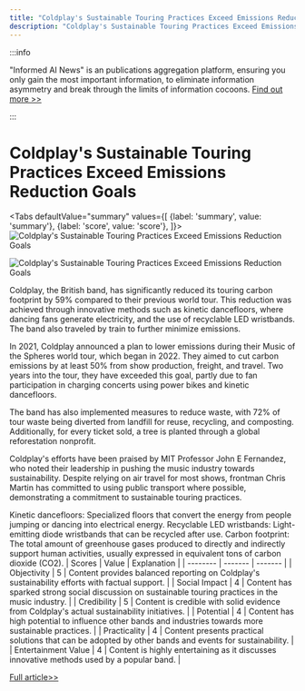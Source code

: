 ```yaml
---
title: "Coldplay's Sustainable Touring Practices Exceed Emissions Reduction Goals"
description: "Coldplay's Sustainable Touring Practices Exceed Emissions Reduction Goals"
---
```



:::info

"Informed AI News" is an publications aggregation platform, ensuring you only gain the most important information, to eliminate information asymmetry and break through the limits of information cocoons.  [Find out more >>](/)

:::

# Coldplay's Sustainable Touring Practices Exceed Emissions Reduction Goals


<Tabs
	defaultValue="summary"
	values={[
	{label: 'summary', value: 'summary'},
	{label: 'score', value: 'score'},
]}>
<TabItem value="summary">
<img
  src="https://image.informedainews.com/2024/06/Ent-1jp-1717494883-0.jpg"
  alt="Coldplay's Sustainable Touring Practices Exceed Emissions Reduction Goals"
/>

<img
  src="https://image.informedainews.com/2024/06/Ent-o86-1717494883-1.jpg"
  alt="Coldplay's Sustainable Touring Practices Exceed Emissions Reduction Goals"
/>



Coldplay, the British band, has significantly reduced its touring carbon footprint by 59% compared to their previous world tour. This reduction was achieved through innovative methods such as kinetic dancefloors, where dancing fans generate electricity, and the use of recyclable LED wristbands. The band also traveled by train to further minimize emissions.

In 2021, Coldplay announced a plan to lower emissions during their Music of the Spheres world tour, which began in 2022. They aimed to cut carbon emissions by at least 50% from show production, freight, and travel. Two years into the tour, they have exceeded this goal, partly due to fan participation in charging concerts using power bikes and kinetic dancefloors.

The band has also implemented measures to reduce waste, with 72% of tour waste being diverted from landfill for reuse, recycling, and composting. Additionally, for every ticket sold, a tree is planted through a global reforestation nonprofit.

Coldplay's efforts have been praised by MIT Professor John E Fernandez, who noted their leadership in pushing the music industry towards sustainability. Despite relying on air travel for most shows, frontman Chris Martin has committed to using public transport where possible, demonstrating a commitment to sustainable touring practices.

Kinetic dancefloors: Specialized floors that convert the energy from people jumping or dancing into electrical energy.
Recyclable LED wristbands: Light-emitting diode wristbands that can be recycled after use.
Carbon footprint: The total amount of greenhouse gases produced to directly and indirectly support human activities, usually expressed in equivalent tons of carbon dioxide (CO2).
</TabItem>
<TabItem value="score">
	| Scores     | Value   | Explanation |
	| -------- | ------- | ------- |
	| Objectivity  | 5    | Content provides balanced reporting on Coldplay's sustainability efforts with factual support.    |
	| Social Impact | 4     | Content has sparked strong social discussion on sustainable touring practices in the music industry.    |
	| Credibility    | 5    | Content is credible with solid evidence from Coldplay's actual sustainability initiatives.    |
	| Potential    | 4    | Content has high potential to influence other bands and industries towards more sustainable practices.    |
	| Practicality    | 4    | Content presents practical solutions that can be adopted by other bands and events for sustainability.    |
	| Entertainment Value    | 4    | Content is highly entertaining as it discusses innovative methods used by a popular band.    |
</TabItem>
</Tabs>

[Full article>>](https://www.theguardian.com/music/article/2024/jun/04/coldplay-world-tour-eco-friendly-emissions-target-music-of-spheres)
